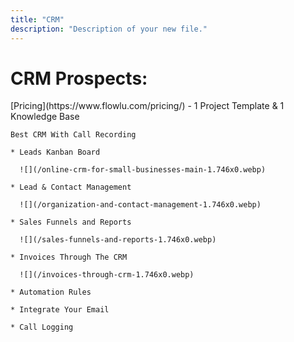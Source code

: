 ```yaml
---
title: "CRM"
description: "Description of your new file."
---
```




# CRM Prospects:

<AccordionGroup>
  <Accordion title="02/16" defaultOpen={false}>





  </Accordion>

  <Accordion title="Flowlu" defaultOpen={false}>
    [Pricing](https://www.flowlu.com/pricing/)   -   1 Project Template  &  1 Knowledge Base



    Best CRM With Call Recording

    * Leads Kanban Board

      ![](/online-crm-for-small-businesses-main-1.746x0.webp)

    * Lead & Contact Management

      ![](/organization-and-contact-management-1.746x0.webp)

    * Sales Funnels and Reports

      ![](/sales-funnels-and-reports-1.746x0.webp)

    * Invoices Through The CRM

      ![](/invoices-through-crm-1.746x0.webp)

    * Automation Rules

    * Integrate Your Email

    * Call Logging
  </Accordion>
</AccordionGroup>